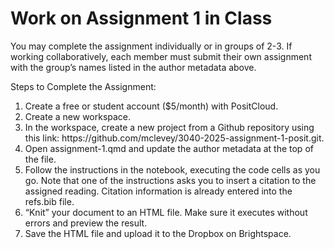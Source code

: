 # Work on Assignment 1 in Class

You may complete the assignment individually or in groups of 2-3. If working collaboratively, each member must submit their own assignment with the group’s names listed in the author metadata above.

Steps to Complete the Assignment:

1. Create a free or student account ($5/month) with PositCloud.
2. Create a new workspace.
3. In the workspace, create a new project from a Github repository using this link: https://github.com/mclevey/3040-2025-assignment-1-posit.git.
4. Open assignment-1.qmd and update the author metadata at the top of the file.
5. Follow the instructions in the notebook, executing the code cells as you go. Note that one of the instructions asks you to insert a citation to the assigned reading. Citation information is already entered into the refs.bib file.
6. "Knit" your document to an HTML file. Make sure it executes without errors and preview the result.
7. Save the HTML file and upload it to the Dropbox on Brightspace.